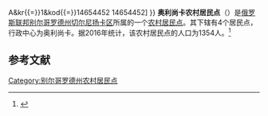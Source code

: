 {{Infobox Settlement
| official_name = 奥利尚卡农村居民点
| native_name = Ольшанское сельское поселение
| settlement_type = [[农村居民点|农村居民点]]
| subdivision_type = [[国家|国家]]
| subdivision_type1 = [[州_(俄罗斯)|州]]
| subdivision_type2 = [[区_(苏联)|区]]
| subdivision_name = {{RUS}}
| subdivision_name1 = [[别尔哥罗德州|别尔哥罗德州]]
| subdivision_name2 = [[切尔尼扬卡区|切尔尼扬卡区]]
| seat_type = 行政中心
| seat = 奥利尚卡
| population_as_of=2016
| population_footnotes = <ref name=stat />
| population_total = 1354
| coordinates_display = inline,title
| latd = 51 | latm = 00 | lats = 15 | latNS = N
| longd = 37 | longm = 40 | longs = 24 | longEW = E
| timezone = [[莫斯科时间|MSK]]
| utc_offset = +3
| blank_name = [[俄罗斯市政土地区划代码|OKTMO编码]]
| blank_info = [http://classif.spb.ru/classificators/view/tma.php?st{{=}}A&kr{{=}}1&kod{{=}}14654452 14654452]
}}
'''奥利尚卡农村居民点'''（{{lang-ru|Ольшанское сельское поселение}}）是[[俄罗斯联邦|俄罗斯联邦]][[别尔哥罗德州|别尔哥罗德州]][[切尔尼扬卡区|切尔尼扬卡区]]所属的一个[[农村居民点|农村居民点]]。其下辖有4个居民点，行政中心为奥利尚卡。据2016年统计，该农村居民点的人口为1354人。<ref name=stat>{{cite web |url=http://www.gubkinadm.ru/gorod/images/stories/foto/okrug/pasportggo.rar |title=Паспорт Губкинского городского округа на 1 января 2016 года |accessdate=2016-02-02 |archiveurl=https://www.webcitation.org/6ezlnsjoC?url=http://www.gubkinadm.ru/gorod/images/stories/foto/okrug/pasportggo.rar |archivedate=2016-02-02 |language=ru |deadurl=yes }}</ref>

== 参考文献 ==
{{reflist}}

{{Russia-stub}}

[[Category:别尔哥罗德州农村居民点|Category:别尔哥罗德州农村居民点]]